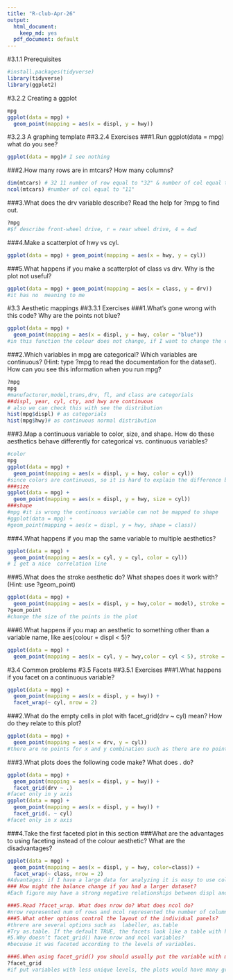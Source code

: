 ```yaml
---
title: "R-club-Apr-26"
output:
  html_document:
    keep_md: yes
  pdf_document: default
---
```

#3.1.1 Prerequisites
```r
#install.packages(tidyverse)
library(tidyverse)
library(ggplot2)
```
#3.2.2 Creating a ggplot
```r
mpg
ggplot(data = mpg) + 
  geom_point(mapping = aes(x = displ, y = hwy))
```
#3.2.3 A graphing template
##3.2.4 Exercises
###1.Run ggplot(data = mpg) what do you see?
```r
ggplot(data = mpg)# I see nothing
```
###2.How many rows are in mtcars? How many columns?
```r
dim(mtcars) # 32 11 number of row equal to "32" & number of col equal to "11"
ncol(mtcars) #number of col equal to "11"
```
###3.What does the drv variable describe? Read the help for ?mpg to find out.
```r
?mpg
#$f describe front-wheel drive, r = rear wheel drive, 4 = 4wd
```
###4.Make a scatterplot of hwy vs cyl.
```r
ggplot(data = mpg) + geom_point(mapping = aes(x = hwy, y = cyl))
```
###5.What happens if you make a scatterplot of class vs drv. Why is the plot not useful?
```r
ggplot(data = mpg) + geom_point(mapping = aes(x = class, y = drv)) 
#it has no  meaning to me
```
#3.3 Aesthetic mappings
##3.3.1 Exercises
###1.What’s gone wrong with this code? Why are the points not blue?
```r
ggplot(data = mpg) + 
  geom_point(mapping = aes(x = displ, y = hwy, color = "blue"))
#in this function the colour does not change, if I want to change the color it must not be in aes()
```
###2.Which variables in mpg are categorical? Which variables are continuous? (Hint: type ?mpg to read the documentation for the dataset). How can you see this information when you run mpg?
```r
?mpg
mpg
#manufacturer,model,trans,drv, fl, and class are categorials
##displ, year, cyl, cty, and hwy are continuous
# also we can check this with see the distribution 
hist(mpg$displ) # as categorials
hist(mpg$hwy)# as continuous normal distribution
```
###3.Map a continuous variable to color, size, and shape. How do these aesthetics behave differently for categorical vs. continuous variables?
```r
#color
mpg
ggplot(data = mpg) + 
  geom_point(mapping = aes(x = displ, y = hwy, color = cyl))
#since colors are continuous, so it is hard to explain the difference between continuous variables
###size
ggplot(data = mpg) + 
  geom_point(mapping = aes(x = displ, y = hwy, size = cyl))
###shape
#mpg #it is wrong the continuous variable can not be mapped to shape
#ggplot(data = mpg) + 
#geom_point(mapping = aes(x = displ, y = hwy, shape = class))
```
###4.What happens if you map the same variable to multiple aesthetics?
```r
ggplot(data = mpg) + 
  geom_point(mapping = aes(x = cyl, y = cyl, color = cyl))
# I get a nice  correlation line
```
###5.What does the stroke aesthetic do? What shapes does it work with? (Hint: use ?geom_point)
```r
ggplot(data = mpg) + 
  geom_point(mapping = aes(x = displ, y = hwy,color = model), stroke = 1)
?geom_point
#change the size of the points in the plot
```
###6.What happens if you map an aesthetic to something other than a variable name, like aes(colour = displ < 5)?
```r
ggplot(data = mpg) + 
  geom_point(mapping = aes(x = cyl, y = hwy,color = cyl < 5), stroke = 1)
```
#3.4 Common problems
#3.5 Facets
##3.5.1 Exercises
###1.What happens if you facet on a continuous variable?
```r
ggplot(data = mpg) + 
  geom_point(mapping = aes(x = displ, y = hwy)) + 
  facet_wrap(~ cyl, nrow = 2)
```
###2.What do the empty cells in plot with facet_grid(drv ~ cyl) mean? How do they relate to this plot?
```r
ggplot(data = mpg) + 
  geom_point(mapping = aes(x = drv, y = cyl))
#there are no points for x and y combination such as there are no points fordrv= 4 and cyl=5
```
###3.What plots does the following code make? What does . do?
```r
ggplot(data = mpg) + 
  geom_point(mapping = aes(x = displ, y = hwy)) +
  facet_grid(drv ~ .)
#facet only in y axis
ggplot(data = mpg) + 
  geom_point(mapping = aes(x = displ, y = hwy)) +
  facet_grid(. ~ cyl)
#facet only in x axis
```
###4.Take the first faceted plot in this section
###What are the advantages to using faceting instead of the colour aesthetic? What are the disadvantages?
```r
ggplot(data = mpg) + 
  geom_point(mapping = aes(x = displ, y = hwy, color=class)) + 
  facet_wrap(~ class, nrow = 2)
#Advantages: if I have a large data for analyzing it is easy to use colour as we can see in this function. also this function give us more information #disadvantages: becuase we don't have a largest dataset there is no strong negative relationship between displ and hwy
### How might the balance change if you had a larger dataset?
#Each figure may have a strong negative relationships between displ and hwy.

###5.Read ?facet_wrap. What does nrow do? What does ncol do? 
#nrow represented num of rows and ncol represented the number of columns in facet_warp.
###5.What other options control the layout of the individual panels? 
#threre are several options such as  labeller, as.table
#Try as.table. If the default TRUE, the facets look like a table with highest values at the bottom-right. If FALSE, the facets look like a plot with the highest value at the top-right.
#5.Why doesn’t facet_grid() have nrow and ncol variables?
#becuase it was faceted according to the levels of variables.

###6.When using facet_grid() you should usually put the variable with more unique levels in the columns. Why?
?facet_grid
#if put variables with less unique levels, the plots would have many grids so it would not be appropriate for understanding.
```